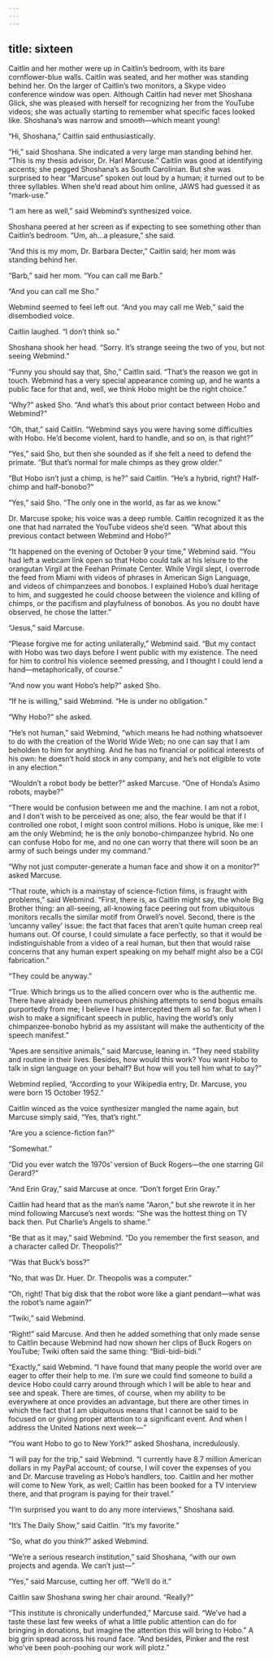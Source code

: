 ```yaml
---
---
---
```

title: sixteen
---







Caitlin and her mother were up in Caitlin’s bedroom, with its bare cornflower-blue walls. Caitlin was seated, and her mother was standing behind her. On the larger of Caitlin’s two monitors, a Skype video conference window was open. Although Caitlin had never met Shoshana Glick, she was pleased with herself for recognizing her from the YouTube videos; she was actually starting to remember what specific faces looked like. Shoshana’s was narrow and smooth—which meant young!

“Hi, Shoshana,” Caitlin said enthusiastically.

“Hi,” said Shoshana. She indicated a very large man standing behind her. “This is my thesis advisor, Dr. Harl Marcuse.” Caitlin was good at identifying accents; she pegged Shoshana’s as South Carolinian. But she was surprised to hear “Marcuse” spoken out loud by a human; it turned out to be three syllables. When she’d read about him online, JAWS had guessed it as “mark-use.”

“I am here as well,” said Webmind’s synthesized voice.

Shoshana peered at her screen as if expecting to see something other than Caitlin’s bedroom. “Um, ah…a pleasure,” she said.

“And this is my mom, Dr. Barbara Decter,” Caitlin said; her mom was standing behind her.

“Barb,” said her mom. “You can call me Barb.”

“And you can call me Sho.”

Webmind seemed to feel left out. “And you may call me Web,” said the disembodied voice.

Caitlin laughed. “I don’t think so.”

Shoshana shook her head. “Sorry. It’s strange seeing the two of you, but not seeing Webmind.”

“Funny you should say that, Sho,” Caitlin said. “That’s the reason we got in touch. Webmind has a very special appearance coming up, and he wants a public face for that and, well, we think Hobo might be the right choice.”

“Why?” asked Sho. “And what’s this about prior contact between Hobo and Webmind?”

“Oh, that,” said Caitlin. “Webmind says you were having some difficulties with Hobo. He’d become violent, hard to handle, and so on, is that right?”

“Yes,” said Sho, but then she sounded as if she felt a need to defend the primate. “But that’s normal for male chimps as they grow older.”

“But Hobo isn’t just a chimp, is he?” said Caitlin. “He’s a hybrid, right? Half-chimp and half-bonobo?”

“Yes,” said Sho. “The only one in the world, as far as we know.”

Dr. Marcuse spoke; his voice was a deep rumble. Caitlin recognized it as the one that had narrated the YouTube videos she’d seen. “What about this previous contact between Webmind and Hobo?”

“It happened on the evening of October 9 your time,” Webmind said. “You had left a webcam link open so that Hobo could talk at his leisure to the orangutan Virgil at the Feehan Primate Center. While Virgil slept, I overrode the feed from Miami with videos of phrases in American Sign Language, and videos of chimpanzees and bonobos. I explained Hobo’s dual heritage to him, and suggested he could choose between the violence and killing of chimps, or the pacifism and playfulness of bonobos. As you no doubt have observed, he chose the latter.”

“Jesus,” said Marcuse.

“Please forgive me for acting unilaterally,” Webmind said. “But my contact with Hobo was two days before I went public with my existence. The need for him to control his violence seemed pressing, and I thought I could lend a hand—metaphorically, of course.”

“And now you want Hobo’s help?” asked Sho.

“If he is willing,” said Webmind. “He is under no obligation.”

“Why Hobo?” she asked.

“He’s not human,” said Webmind, “which means he had nothing whatsoever to do with the creation of the World Wide Web; no one can say that I am beholden to him for anything. And he has no financial or political interests of his own: he doesn’t hold stock in any company, and he’s not eligible to vote in any election.”

“Wouldn’t a robot body be better?” asked Marcuse. “One of Honda’s Asimo robots, maybe?”

“There would be confusion between me and the machine. I am not a robot, and I don’t wish to be perceived as one; also, the fear would be that if I controlled one robot, I might soon control millions. Hobo is unique, like me: I am the only Webmind; he is the only bonobo-chimpanzee hybrid. No one can confuse Hobo for me, and no one can worry that there will soon be an army of such beings under my command.”

“Why not just computer-generate a human face and show it on a monitor?” asked Marcuse.

“That route, which is a mainstay of science-fiction films, is fraught with problems,” said Webmind. “First, there is, as Caitlin might say, the whole Big Brother thing: an all-seeing, all-knowing face peering out from ubiquitous monitors recalls the similar motif from Orwell’s novel. Second, there is the ‘uncanny valley’ issue: the fact that faces that aren’t quite human creep real humans out. Of course, I could simulate a face perfectly, so that it would be indistinguishable from a video of a real human, but then that would raise concerns that any human expert speaking on my behalf might also be a CGI fabrication.”

“They could be anyway.”

“True. Which brings us to the allied concern over who is the authentic me. There have already been numerous phishing attempts to send bogus emails purportedly from me; I believe I have intercepted them all so far. But when I wish to make a significant speech in public, having the world’s only chimpanzee-bonobo hybrid as my assistant will make the authenticity of the speech manifest.”

“Apes are sensitive animals,” said Marcuse, leaning in. “They need stability and routine in their lives. Besides, how would this work? You want Hobo to talk in sign language on your behalf? But how will you tell him what to say?”

Webmind replied, “According to your Wikipedia entry, Dr. Marcuse, you were born 15 October 1952.”

Caitlin winced as the voice synthesizer mangled the name again, but Marcuse simply said, “Yes, that’s right.”

“Are you a science-fiction fan?”

“Somewhat.”

“Did you ever watch the 1970s’ version of Buck Rogers—the one starring Gil Gerard?”

“And Erin Gray,” said Marcuse at once. “Don’t forget Erin Gray.”

Caitlin had heard that as the man’s name “Aaron,” but she rewrote it in her mind following Marcuse’s next words: “She was the hottest thing on TV back then. Put Charlie’s Angels to shame.”

“Be that as it may,” said Webmind. “Do you remember the first season, and a character called Dr. Theopolis?”

“Was that Buck’s boss?”

“No, that was Dr. Huer. Dr. Theopolis was a computer.”

“Oh, right! That big disk that the robot wore like a giant pendant—what was the robot’s name again?”

“Twiki,” said Webmind.

“Right!” said Marcuse. And then he added something that only made sense to Caitlin because Webmind had now shown her clips of Buck Rogers on YouTube; Twiki often said the same thing: “Bidi-bidi-bidi.”

“Exactly,” said Webmind. “I have found that many people the world over are eager to offer their help to me. I’m sure we could find someone to build a device Hobo could carry around through which I will be able to hear and see and speak. There are times, of course, when my ability to be everywhere at once provides an advantage, but there are other times in which the fact that I am ubiquitous means that I cannot be said to be focused on or giving proper attention to a significant event. And when I address the United Nations next week—”

“You want Hobo to go to New York?” asked Shoshana, incredulously.

“I will pay for the trip,” said Webmind. “I currently have 8.7 million American dollars in my PayPal account; of course, I will cover the expenses of you and Dr. Marcuse traveling as Hobo’s handlers, too. Caitlin and her mother will come to New York, as well; Caitlin has been booked for a TV interview there, and that program is paying for their travel.”

“I’m surprised you want to do any more interviews,” Shoshana said.

“It’s The Daily Show,” said Caitlin. “It’s my favorite.”

“So, what do you think?” asked Webmind.

“We’re a serious research institution,” said Shoshana, “with our own projects and agenda. We can’t just—”

“Yes,” said Marcuse, cutting her off. “We’ll do it.”

Caitlin saw Shoshana swing her chair around. “Really?”

“This institute is chronically underfunded,” Marcuse said. “We’ve had a taste these last few weeks of what a little public attention can do for bringing in donations, but imagine the attention this will bring to Hobo.” A big grin spread across his round face. “And besides, Pinker and the rest who’ve been pooh-poohing our work will plotz.”